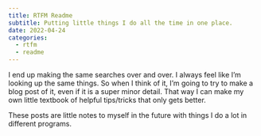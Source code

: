 ```yaml
---
title: RTFM Readme
subtitle: Putting little things I do all the time in one place.
date: 2022-04-24
categories:
  - rtfm
  - readme
---
```


I end up making the same searches over and over. I always feel like I’m looking up the same things. So when I think of it, I’m going to try to make a blog post of it, even if it is a super minor detail. That way I can make my own little textbook of helpful tips/tricks that only gets better. 

These posts are little notes to myself in the future with things I do a lot in different programs. 
